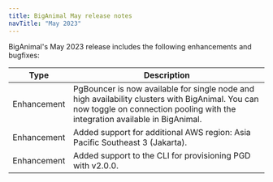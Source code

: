 ```yaml
---
title: BigAnimal May release notes
navTitle: "May 2023"
---
```


BigAnimal's May 2023 release includes the following enhancements and bugfixes:

|    Type     |                                                                                   Description                                                                                   |
| ----------- | ------------------------------------------------------------------------------------------------------------------------------------------------------------------------------- |
| Enhancement | PgBouncer is now available for single node and high availability clusters with BigAnimal. You can now toggle on connection pooling with the integration available in BigAnimal. |
| Enhancement | Added support for additional AWS region: Asia Pacific Southeast 3 (Jakarta).                                                                                                    |
| Enhancement | Added support to the CLI for provisioning PGD with v2.0.0.                                                                                                                      |

